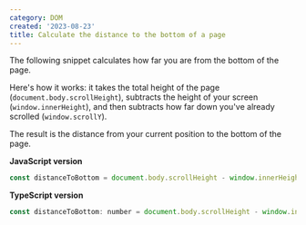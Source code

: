 ```yaml
---
category: DOM
created: '2023-08-23'
title: Calculate the distance to the bottom of a page
---
```


The following snippet calculates how far you are from the bottom of the page.

Here's how it works: it takes the total height of the page (`document.body.scrollHeight`), subtracts the height of your screen (`window.innerHeight`), and then subtracts how far down you've already scrolled (`window.scrollY`).

The result is the distance from your current position to the bottom of the page.

**JavaScript version**

```js distanceToBottom.js
const distanceToBottom = document.body.scrollHeight - window.innerHeight - window.scrollY;
```

**TypeScript version**

```js distanceToBottom.ts
const distanceToBottom: number = document.body.scrollHeight - window.innerHeight - window.scrollY;
```

